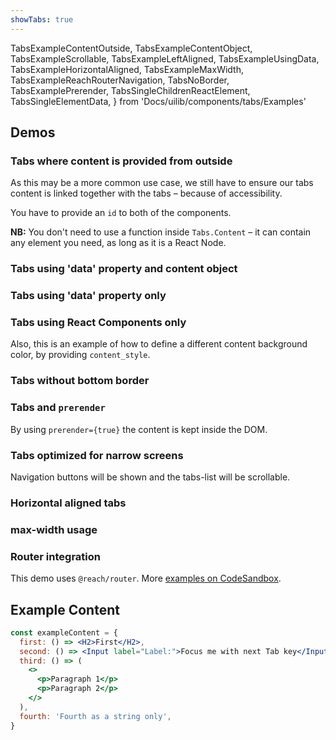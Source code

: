```yaml
---
showTabs: true
---
```


  TabsExampleContentOutside,
  TabsExampleContentObject,
  TabsExampleScrollable,
  TabsExampleLeftAligned,
  TabsExampleUsingData,
  TabsExampleHorizontalAligned,
  TabsExampleMaxWidth,
  TabsExampleReachRouterNavigation,
  TabsNoBorder,
  TabsExamplePrerender,
  TabsSingleChildrenReactElement,
  TabsSingleElementData,
} from 'Docs/uilib/components/tabs/Examples'

## Demos

### Tabs where content is provided from outside

As this may be a more common use case, we still have to ensure our tabs content is linked together with the tabs – because of accessibility.

You have to provide an `id` to both of the components.

**NB:** You don't need to use a function inside `Tabs.Content` – it can contain any element you need, as long as it is a React Node.

<TabsExampleContentOutside />

### Tabs using 'data' property and content object

<TabsExampleContentObject />

### Tabs using 'data' property only

<TabsExampleUsingData />

### Tabs using React Components only

Also, this is an example of how to define a different content background color, by providing `content_style`.

<TabsExampleLeftAligned />

### Tabs without bottom border

<TabsNoBorder />

### Tabs and `prerender`

By using `prerender={true}` the content is kept inside the DOM.

<TabsExamplePrerender />

### Tabs optimized for narrow screens

Navigation buttons will be shown and the tabs-list will be scrollable.

<TabsExampleScrollable />

### Horizontal aligned tabs

<TabsExampleHorizontalAligned />

### max-width usage

<TabsExampleMaxWidth />

### Router integration

This demo uses `@reach/router`. More [examples on CodeSandbox](https://codesandbox.io/embed/8z8xov7xyj).

<TabsExampleReachRouterNavigation />

## Example Content

```jsx
const exampleContent = {
  first: () => <H2>First</H2>,
  second: () => <Input label="Label:">Focus me with next Tab key</Input>,
  third: () => (
    <>
      <p>Paragraph 1</p>
      <p>Paragraph 2</p>
    </>
  ),
  fourth: 'Fourth as a string only',
}
```

<VisibleWhenVisualTest>
  <TabsSingleChildrenReactElement />
  <TabsSingleElementData />
</VisibleWhenVisualTest>
